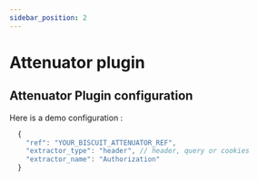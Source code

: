 ```yaml
---
sidebar_position: 2
---
```



# Attenuator plugin

## Attenuator Plugin configuration

Here is a demo configuration :

```js
  {
    "ref": "YOUR_BISCUIT_ATTENUATOR_REF",
    "extractor_type": "header", // header, query or cookies
    "extractor_name": "Authorization"
  }
```
